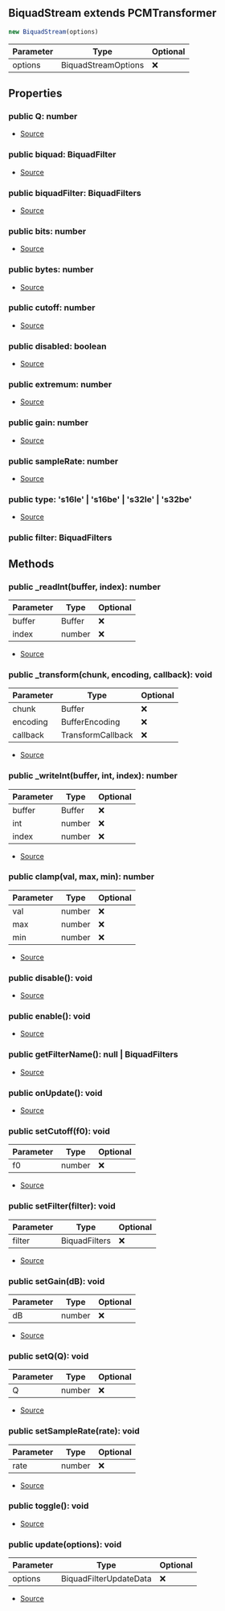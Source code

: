 ## BiquadStream extends PCMTransformer


```typescript
new BiquadStream(options)
```
| Parameter | Type | Optional |
| ----------- | ----------- | ----------- |
| options | BiquadStreamOptions | ❌ |


## Properties
### public Q: number
- [Source](https://github.com/Androz2091/discord-player/blob/72b264e/packages/equalizer/src/biquad/BiquadStream.ts#L25)
### public biquad: BiquadFilter
- [Source](https://github.com/Androz2091/discord-player/blob/72b264e/packages/equalizer/src/biquad/BiquadStream.ts#L21)
### public biquadFilter: BiquadFilters
- [Source](https://github.com/Androz2091/discord-player/blob/72b264e/packages/equalizer/src/biquad/BiquadStream.ts#L24)
### public bits: number
- [Source](https://github.com/Androz2091/discord-player/blob/72b264e/packages/equalizer/src/utils/PCMTransformer.ts#L13)
### public bytes: number
- [Source](https://github.com/Androz2091/discord-player/blob/72b264e/packages/equalizer/src/utils/PCMTransformer.ts#L14)
### public cutoff: number
- [Source](https://github.com/Androz2091/discord-player/blob/72b264e/packages/equalizer/src/biquad/BiquadStream.ts#L22)
### public disabled: boolean
- [Source](https://github.com/Androz2091/discord-player/blob/72b264e/packages/equalizer/src/utils/PCMTransformer.ts#L16)
### public extremum: number
- [Source](https://github.com/Androz2091/discord-player/blob/72b264e/packages/equalizer/src/utils/PCMTransformer.ts#L15)
### public gain: number
- [Source](https://github.com/Androz2091/discord-player/blob/72b264e/packages/equalizer/src/biquad/BiquadStream.ts#L23)
### public sampleRate: number
- [Source](https://github.com/Androz2091/discord-player/blob/72b264e/packages/equalizer/src/utils/PCMTransformer.ts#L17)
### public type: 's16le' \| 's16be' \| 's32le' \| 's32be'
- [Source](https://github.com/Androz2091/discord-player/blob/72b264e/packages/equalizer/src/utils/PCMTransformer.ts#L12)
### public filter: BiquadFilters


## Methods
### public _readInt(buffer, index): number
| Parameter | Type | Optional |
| ----------- | ----------- | ----------- |
| buffer | Buffer | ❌ |
| index | number | ❌ |


- [Source](https://github.com/Androz2091/discord-player/blob/72b264e/packages/equalizer/src/utils/PCMTransformer.ts#L62)
### public _transform(chunk, encoding, callback): void
| Parameter | Type | Optional |
| ----------- | ----------- | ----------- |
| chunk | Buffer | ❌ |
| encoding | BufferEncoding | ❌ |
| callback | TransformCallback | ❌ |


- [Source](https://github.com/Androz2091/discord-player/blob/72b264e/packages/equalizer/src/biquad/BiquadStream.ts#L87)
### public _writeInt(buffer, int, index): number
| Parameter | Type | Optional |
| ----------- | ----------- | ----------- |
| buffer | Buffer | ❌ |
| int | number | ❌ |
| index | number | ❌ |


- [Source](https://github.com/Androz2091/discord-player/blob/72b264e/packages/equalizer/src/utils/PCMTransformer.ts#L67)
### public clamp(val, max, min): number
| Parameter | Type | Optional |
| ----------- | ----------- | ----------- |
| val | number | ❌ |
| max | number | ❌ |
| min | number | ❌ |


- [Source](https://github.com/Androz2091/discord-player/blob/72b264e/packages/equalizer/src/utils/PCMTransformer.ts#L72)
### public disable(): void
- [Source](https://github.com/Androz2091/discord-player/blob/72b264e/packages/equalizer/src/utils/PCMTransformer.ts#L50)
### public enable(): void
- [Source](https://github.com/Androz2091/discord-player/blob/72b264e/packages/equalizer/src/utils/PCMTransformer.ts#L54)
### public getFilterName(): null \| BiquadFilters
- [Source](https://github.com/Androz2091/discord-player/blob/72b264e/packages/equalizer/src/biquad/BiquadStream.ts#L52)
### public onUpdate(): void
- [Source](https://github.com/Androz2091/discord-player/blob/72b264e/packages/equalizer/src/utils/PCMTransformer.ts#L18)
### public setCutoff(f0): void
| Parameter | Type | Optional |
| ----------- | ----------- | ----------- |
| f0 | number | ❌ |


- [Source](https://github.com/Androz2091/discord-player/blob/72b264e/packages/equalizer/src/biquad/BiquadStream.ts#L79)
### public setFilter(filter): void
| Parameter | Type | Optional |
| ----------- | ----------- | ----------- |
| filter | BiquadFilters | ❌ |


- [Source](https://github.com/Androz2091/discord-player/blob/72b264e/packages/equalizer/src/biquad/BiquadStream.ts#L71)
### public setGain(dB): void
| Parameter | Type | Optional |
| ----------- | ----------- | ----------- |
| dB | number | ❌ |


- [Source](https://github.com/Androz2091/discord-player/blob/72b264e/packages/equalizer/src/biquad/BiquadStream.ts#L83)
### public setQ(Q): void
| Parameter | Type | Optional |
| ----------- | ----------- | ----------- |
| Q | number | ❌ |


- [Source](https://github.com/Androz2091/discord-player/blob/72b264e/packages/equalizer/src/biquad/BiquadStream.ts#L75)
### public setSampleRate(rate): void
| Parameter | Type | Optional |
| ----------- | ----------- | ----------- |
| rate | number | ❌ |


- [Source](https://github.com/Androz2091/discord-player/blob/72b264e/packages/equalizer/src/utils/PCMTransformer.ts#L76)
### public toggle(): void
- [Source](https://github.com/Androz2091/discord-player/blob/72b264e/packages/equalizer/src/utils/PCMTransformer.ts#L58)
### public update(options): void
| Parameter | Type | Optional |
| ----------- | ----------- | ----------- |
| options | BiquadFilterUpdateData | ❌ |


- [Source](https://github.com/Androz2091/discord-player/blob/72b264e/packages/equalizer/src/biquad/BiquadStream.ts#L58)